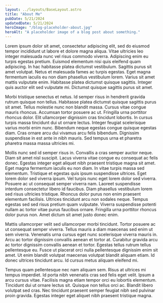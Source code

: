 ```yaml
---
layout: ../layouts/BaseLayout.astro
title: "About Me"
pubDate: 5/21/2024
updatedDate: 5/21/2024
heroImage: "/blog-placeholder-about.jpg"
heroAlt: "A placeholder image of a blog post about something."
---
```


Lorem ipsum dolor sit amet, consectetur adipiscing elit, sed do eiusmod
tempor incididunt ut labore et dolore magna aliqua. Vitae ultricies leo
integer malesuada nunc vel risus commodo viverra. Adipiscing enim eu turpis
egestas pretium. Euismod elementum nisi quis eleifend quam adipiscing. In
hac habitasse platea dictumst vestibulum. Sagittis purus sit amet volutpat.
Netus et malesuada fames ac turpis egestas. Eget magna fermentum iaculis eu
non diam phasellus vestibulum lorem. Varius sit amet mattis vulputate enim.
Habitasse platea dictumst quisque sagittis. Integer quis auctor elit sed
vulputate mi. Dictumst quisque sagittis purus sit amet.

Morbi tristique senectus et netus. Id semper risus in hendrerit gravida
rutrum quisque non tellus. Habitasse platea dictumst quisque sagittis purus
sit amet. Tellus molestie nunc non blandit massa. Cursus vitae congue mauris
rhoncus. Accumsan tortor posuere ac ut. Fringilla urna porttitor rhoncus
dolor. Elit ullamcorper dignissim cras tincidunt lobortis. In cursus turpis
massa tincidunt dui ut ornare lectus. Integer feugiat scelerisque varius
morbi enim nunc. Bibendum neque egestas congue quisque egestas diam. Cras
ornare arcu dui vivamus arcu felis bibendum. Dignissim suspendisse in est
ante in nibh mauris. Sed tempus urna et pharetra pharetra massa massa
ultricies mi.

Mollis nunc sed id semper risus in. Convallis a cras semper auctor neque.
Diam sit amet nisl suscipit. Lacus viverra vitae congue eu consequat ac
felis donec. Egestas integer eget aliquet nibh praesent tristique magna sit
amet. Eget magna fermentum iaculis eu non diam. In vitae turpis massa sed
elementum. Tristique et egestas quis ipsum suspendisse ultrices. Eget lorem
dolor sed viverra ipsum. Vel turpis nunc eget lorem dolor sed viverra.
Posuere ac ut consequat semper viverra nam. Laoreet suspendisse interdum
consectetur libero id faucibus. Diam phasellus vestibulum lorem sed risus
ultricies tristique. Rhoncus dolor purus non enim praesent elementum
facilisis. Ultrices tincidunt arcu non sodales neque. Tempus egestas sed sed
risus pretium quam vulputate. Viverra suspendisse potenti nullam ac tortor
vitae purus faucibus ornare. Fringilla urna porttitor rhoncus dolor purus
non. Amet dictum sit amet justo donec enim.

Mattis ullamcorper velit sed ullamcorper morbi tincidunt. Tortor posuere ac
ut consequat semper viverra. Tellus mauris a diam maecenas sed enim ut sem
viverra. Venenatis urna cursus eget nunc scelerisque viverra mauris in. Arcu
ac tortor dignissim convallis aenean et tortor at. Curabitur gravida arcu ac
tortor dignissim convallis aenean et tortor. Egestas tellus rutrum tellus
pellentesque eu. Fusce ut placerat orci nulla pellentesque dignissim enim
sit amet. Ut enim blandit volutpat maecenas volutpat blandit aliquam etiam.
Id donec ultrices tincidunt arcu. Id cursus metus aliquam eleifend mi.

Tempus quam pellentesque nec nam aliquam sem. Risus at ultrices mi tempus
imperdiet. Id porta nibh venenatis cras sed felis eget velit. Ipsum a arcu
cursus vitae. Facilisis magna etiam tempor orci eu lobortis elementum.
Tincidunt dui ut ornare lectus sit. Quisque non tellus orci ac. Blandit
libero volutpat sed cras. Nec tincidunt praesent semper feugiat nibh sed
pulvinar proin gravida. Egestas integer eget aliquet nibh praesent tristique
magna.
